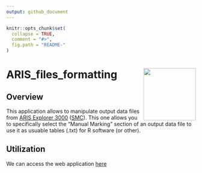 ```yaml
---
output: github_document
---
```


<!-- README.md is generated from README.Rmd. Please edit that file -->

```r
knitr::opts_chunk$set(
  collapse = TRUE,
  comment = "#>",
  fig.path = "README-"
)
```

# ARIS_files_formatting<img src='figures/logo.png' align="right" height="139" />

## Overview
This application allows to manipulate output data files from [ARIS Explorer 3000](http://www.soundmetrics.com/products/aris-sonars/aris-explorer-3000) ([SMC](http://www.soundmetrics.com/)).
This one allows you to specifically select the "Manual Marking" section of an output data file to use it as usuable tables (.txt) for R software (or other).

## Utilization

We can access the web application [here](https://github-carrtel.shinyapps.io/arissaglisse)
